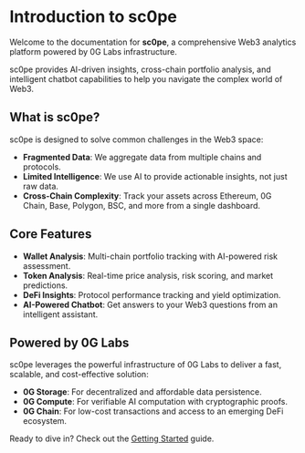 # Introduction to sc0pe

Welcome to the documentation for **sc0pe**, a comprehensive Web3 analytics platform powered by 0G Labs infrastructure.

sc0pe provides AI-driven insights, cross-chain portfolio analysis, and intelligent chatbot capabilities to help you navigate the complex world of Web3.

## What is sc0pe?

sc0pe is designed to solve common challenges in the Web3 space:
- **Fragmented Data**: We aggregate data from multiple chains and protocols.
- **Limited Intelligence**: We use AI to provide actionable insights, not just raw data.
- **Cross-Chain Complexity**: Track your assets across Ethereum, 0G Chain, Base, Polygon, BSC, and more from a single dashboard.

## Core Features

- **Wallet Analysis**: Multi-chain portfolio tracking with AI-powered risk assessment.
- **Token Analysis**: Real-time price analysis, risk scoring, and market predictions.
- **DeFi Insights**: Protocol performance tracking and yield optimization.
- **AI-Powered Chatbot**: Get answers to your Web3 questions from an intelligent assistant.

## Powered by 0G Labs

sc0pe leverages the powerful infrastructure of 0G Labs to deliver a fast, scalable, and cost-effective solution:
- **0G Storage**: For decentralized and affordable data persistence.
- **0G Compute**: For verifiable AI computation with cryptographic proofs.
- **0G Chain**: For low-cost transactions and access to an emerging DeFi ecosystem.

Ready to dive in? Check out the [Getting Started](/getting-started) guide. 